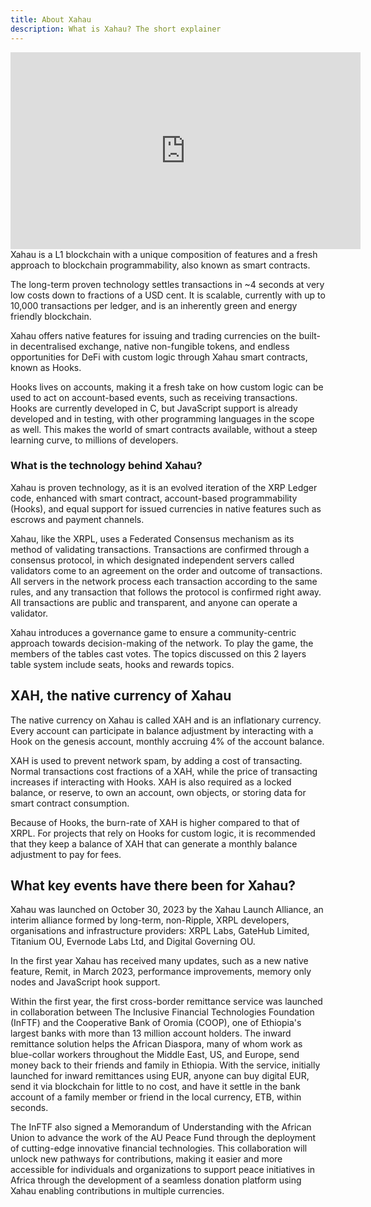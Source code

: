 ```yaml
---
title: About Xahau
description: What is Xahau? The short explainer
---
```


<PageLayout frontmatter={frontmatter} wide="true">
<PageSection align="center">
<div class="w-full relative pb-[56.25%]">
<iframe width="560" height="315" class="absolute h-full w-full top-0 left-0" src="https://www.youtube.com/embed/4pruN6sWJho?si=IlxKDlD2LFLwS6EK" title="YouTube video player" frameborder="0" allow="accelerometer; autoplay; clipboard-write; encrypted-media; gyroscope; picture-in-picture; web-share" referrerpolicy="strict-origin-when-cross-origin" allowfullscreen></iframe>
</div>
</PageSection>
<PageSection align="left" gem="10" gemSize="large" loading="eager">
Xahau is a L1 blockchain with a unique composition of features and a fresh approach to blockchain programmability, also known as smart contracts.

The long-term proven technology settles transactions in ~4 seconds at very low costs down to fractions of a USD cent. It is scalable, currently with up to 10,000 transactions per ledger, and is an inherently green and energy friendly blockchain.

Xahau offers native features for issuing and trading currencies on the built-in decentralised exchange, native non-fungible tokens, and endless opportunities for DeFi with custom logic through Xahau smart contracts, known as Hooks.

Hooks lives on accounts, making it a fresh take on how custom logic can be used to act on account-based events, such as receiving transactions. Hooks are currently developed in C, but JavaScript support is already developed and in testing, with other programming languages in the scope as well. This makes the world of smart contracts available, without a steep learning curve, to millions of developers.
</PageSection>
<PageSection class="bg-xahau-gray text-white" align="right" gem="1">
### What is the technology behind Xahau?
Xahau is proven technology, as it is an evolved iteration of the XRP Ledger code, enhanced with smart contract, account-based programmability (Hooks), and equal support for issued currencies in native features such as escrows and payment channels.

Xahau, like the XRPL, uses a Federated Consensus mechanism as its method of validating transactions. Transactions are confirmed through a consensus protocol, in which designated independent servers called validators come to an agreement on the order and outcome of transactions. All servers in the network process each transaction according to the same rules, and any transaction that follows the protocol is confirmed right away. All transactions are public and transparent, and anyone can operate a validator.

Xahau introduces a governance game to ensure a community-centric approach towards decision-making of the network. To play the game, the members of the tables cast votes. The topics discussed on this 2 layers table system include seats, hooks and rewards topics.
</PageSection>
<PageSection align="left" gem="14">
## XAH, the native currency of Xahau
The native currency on Xahau is called XAH and is an inflationary currency. Every account can participate in balance adjustment by interacting with a Hook on the genesis account, monthly accruing 4% of the account balance.

XAH is used to prevent network spam, by adding a cost of transacting. Normal transactions cost fractions of a XAH, while the price of transacting increases if interacting with Hooks. XAH is also required as a locked balance, or reserve, to own an account, own objects, or storing data for smart contract consumption.

Because of Hooks, the burn-rate of XAH is higher compared to that of XRPL. For projects that rely on Hooks for custom logic, it is recommended that they keep a balance of XAH that can generate a monthly balance adjustment to pay for fees.
</PageSection>
<PageSection class="bg-xahau-gray text-white" align="right" gem="12">
## What key events have there been for Xahau?
Xahau was launched on October 30, 2023 by the Xahau Launch Alliance, an interim alliance formed by long-term, non-Ripple, XRPL developers, organisations and infrastructure providers: XRPL Labs, GateHub Limited, Titanium OU, Evernode Labs Ltd, and Digital Governing OU.

In the first year Xahau has received many updates, such as a new native feature, Remit, in March 2023, performance improvements, memory only nodes and JavaScript hook support.

Within the first year, the first cross-border remittance service was launched in collaboration between The Inclusive Financial Technologies Foundation (InFTF) and the Cooperative Bank of Oromia (COOP), one of Ethiopia's largest banks with more than 13 million account holders. The inward remittance solution helps the African Diaspora, many of whom work as blue-collar workers throughout the Middle East, US, and Europe, send money back to their friends and family in Ethiopia. With the service, initially launched for inward remittances using EUR, anyone can buy digital EUR, send it via blockchain for little to no cost, and have it settle in the bank account of a family member or friend in the local currency, ETB, within seconds.

The InFTF also signed a Memorandum of Understanding with the African Union to advance the work of the AU Peace Fund through the deployment of cutting-edge innovative financial technologies. This collaboration will unlock new pathways for contributions, making it easier and more accessible for individuals and organizations to support peace initiatives in Africa through the development of a seamless donation platform using Xahau enabling contributions in multiple currencies.
</PageSection>
</PageLayout>

